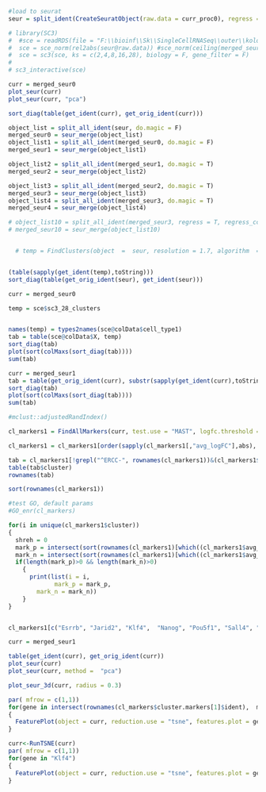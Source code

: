 

```{r}
#load to seurat
seur = split_ident(CreateSeuratObject(raw.data = curr_proc0), regress = F, regress_cc = NULL, do.magic = F)

# library(SC3)
#  #sce = readRDS(file = "F:\\bioinf\\Sk\\SingleCellRNASeq\\outer\\kolodziejczyk.rds")
#  sce = sce_norm(rel2abs(seur@raw.data)) #sce_norm(ceiling(merged_seur@raw.data))
#  sce = sc3(sce, ks = c(2,4,8,16,28), biology = F, gene_filter = F)
# 
# sc3_interactive(sce)
```

```{r}
curr = merged_seur0
plot_seur(curr)
plot_seur(curr, "pca")

sort_diag(table(get_ident(curr), get_orig_ident(curr)))
```



```{r}
object_list = split_all_ident(seur, do.magic = F)
merged_seur0 = seur_merge(object_list)
object_list1 = split_all_ident(merged_seur0, do.magic = F)
merged_seur1 = seur_merge(object_list1)

object_list2 = split_all_ident(merged_seur1, do.magic = T)
merged_seur2 = seur_merge(object_list2)

object_list3 = split_all_ident(merged_seur2, do.magic = T)
merged_seur3 = seur_merge(object_list3)
object_list4 = split_all_ident(merged_seur3, do.magic = T)
merged_seur4 = seur_merge(object_list4)

# object_list10 = split_all_ident(merged_seur3, regress = T, regress_cc = "cc_diff", do.magic = T)
# merged_seur10 = seur_merge(object_list10)


  # temp = FindClusters(object  =  seur, resolution = 1.7, algorithm  =  3, k.param  =  max(round(min(30, ncol(seur@raw.data)/3)),3), k.scale  =  max(round(min(25, ncol(seur@raw.data)/4)),2), modularity.fxn  =  1, print.output  =  F, save.SNN  =  T, force.recalc  =  T)


(table(sapply(get_ident(temp),toString)))
sort_diag(table(get_orig_ident(seur), get_ident(seur)))
```


```{r}
curr = merged_seur0

```

```{r}
temp = sce$sc3_28_clusters


names(temp) = types2names(sce@colData$cell_type1)
tab = table(sce@colData$X, temp)
sort_diag(tab)
plot(sort(colMaxs(sort_diag(tab))))
sum(tab)

curr = merged_seur1
tab = table(get_orig_ident(curr), substr(sapply(get_ident(curr),toString), start = 1, stop = 3))
sort_diag(tab)
plot(sort(colMaxs(sort_diag(tab))))
sum(tab)

#mclust::adjustedRandIndex()

```


```{r}

cl_markers1 = FindAllMarkers(curr, test.use = "MAST", logfc.threshold = 0.05, return.thresh = 0.05, only.pos = F, min.pct = 0.7)

cl_markers1 = cl_markers1[order(sapply(cl_markers1[,"avg_logFC"],abs), decreasing = T),]

tab = cl_markers1[!grepl("^ERCC-", rownames(cl_markers1))&(cl_markers1$avg_logFC<(-0.5))&(cl_markers1$cluster=="2111"),]
table(tab$cluster)
rownames(tab)

sort(rownames(cl_markers1))

#test GO, default params
#GO_enr(cl_markers)

for(i in unique(cl_markers1$cluster))
{
  shreh = 0
  mark_p = intersect(sort(rownames(cl_markers1)[which((cl_markers1$avg_logFC > (shreh)) & (cl_markers1$cluster==i))]),markers)
  mark_n = intersect(sort(rownames(cl_markers1)[which((cl_markers1$avg_logFC < (-shreh)) & (cl_markers1$cluster==i))]),markers)
  if(length(mark_p)>0 && length(mark_n)>0)
    {
      print(list(i = i,
             mark_p = mark_p,
        mark_n = mark_n))
    }
}


cl_markers1[c("Esrrb", "Jarid2", "Klf4",  "Nanog", "Pou5f1", "Sall4", "Sox2",  "Tbx3", "Tet1",  "Utf1" ,  "Wdr5" ,  "Zfp281"),]

```


```{r}
curr = merged_seur1

table(get_ident(curr), get_orig_ident(curr))
plot_seur(curr)
plot_seur(curr, method =  "pca")

plot_seur_3d(curr, radius = 0.3)


```


```{r}

par( mfrow = c(1,1))
for(gene in intersect(rownames(cl_markers$cluster.markers[1]$ident),  markers))
{
  FeaturePlot(object = curr, reduction.use = "tsne", features.plot = gene, cols.use = c("red", "green"))
}

```

```{r}
curr<-RunTSNE(curr)
par( mfrow = c(1,1))
for(gene in "Klf4")
{
  FeaturePlot(object = curr, reduction.use = "tsne", features.plot = gene, cols.use = c("red", "green"))
}

```

